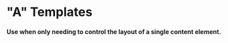 
<Meta
  title="layout/Template/Template Library/A Templates"
  component={Template}
  decorators={[ContainerLarge]}
/>

# "A" Templates

#### Use when only needing to control the layout of a single content element.

<Preview withToolbar>
  <Story name="A_01">
    <Template
      id="Template A_01"
      template="A_01"
      hasCards
      A={{
        id: "A",
        content: (
          <Center>
            <Title text="A" />
          </Center>
        ),
      }}
    />
  </Story>
</Preview>
